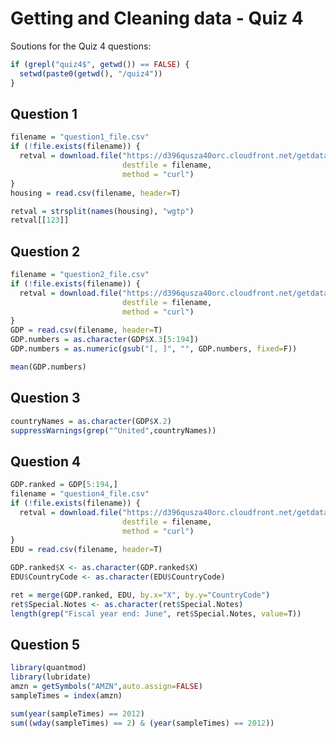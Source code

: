 Getting and Cleaning data - Quiz 4
========================================================
  
Soutions for the Quiz 4 questions:
  
```r
if (grepl("quiz4$", getwd()) == FALSE) {
  setwd(paste0(getwd(), "/quiz4"))
}
```

## Question 1
```r
filename = "question1_file.csv"
if (!file.exists(filename)) {
  retval = download.file("https://d396qusza40orc.cloudfront.net/getdata%2Fdata%2Fss06hid.csv",
                         destfile = filename,
                         method = "curl")
}
housing = read.csv(filename, header=T)

retval = strsplit(names(housing), "wgtp")
retval[[123]]
```

## Question 2
```r
filename = "question2_file.csv"
if (!file.exists(filename)) {
  retval = download.file("https://d396qusza40orc.cloudfront.net/getdata%2Fdata%2FGDP.csv",
                         destfile = filename,
                         method = "curl")
}
GDP = read.csv(filename, header=T)
GDP.numbers = as.character(GDP$X.3[5:194])
GDP.numbers = as.numeric(gsub("[, ]", "", GDP.numbers, fixed=F))

mean(GDP.numbers)
```

## Question 3
```r
countryNames = as.character(GDP$X.2)
suppressWarnings(grep("^United",countryNames))
```

## Question 4
```r
GDP.ranked = GDP[5:194,]
filename = "question4_file.csv"
if (!file.exists(filename)) {
  retval = download.file("https://d396qusza40orc.cloudfront.net/getdata%2Fdata%2FEDSTATS_Country.csv",
                         destfile = filename,
                         method = "curl")
}
EDU = read.csv(filename, header=T)

GDP.ranked$X <- as.character(GDP.ranked$X)
EDU$CountryCode <- as.character(EDU$CountryCode)

ret = merge(GDP.ranked, EDU, by.x="X", by.y="CountryCode")
ret$Special.Notes <- as.character(ret$Special.Notes)
length(grep("Fiscal year end: June", ret$Special.Notes, value=T))
```

## Question 5
```r
library(quantmod)
library(lubridate)
amzn = getSymbols("AMZN",auto.assign=FALSE)
sampleTimes = index(amzn) 

sum(year(sampleTimes) == 2012)
sum((wday(sampleTimes) == 2) & (year(sampleTimes) == 2012))
```
